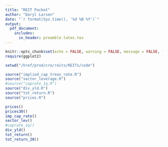 ```yaml
---
title: "REIT Packet"
author: "Daryl Larsen"
date: "`r format(Sys.time(), '%d %B %Y')`"
output: 
  pdf_document:
    includes:
      in_header: preamble-latex.tex
---
```


```r
knitr::opts_chunk$set(echo = FALSE, warning = FALSE, message = FALSE, fig.height = 6, fig.width = 11)
require(ggplot2)

setwd("/href/prod/cre/reits/REITs/code")

source("implied_cap_treas_rate.R")
source("sector_leverage.R")
#source("caprate_1q.R")
source("div_yld.R")
source("tot_return.R")
source("prices.R")
```


```r
prices()
prices30()
imp_cap_rate()
sector_lev()
#caprate_1q()
div_yld()
tot_return()
tot_return_20()
```

